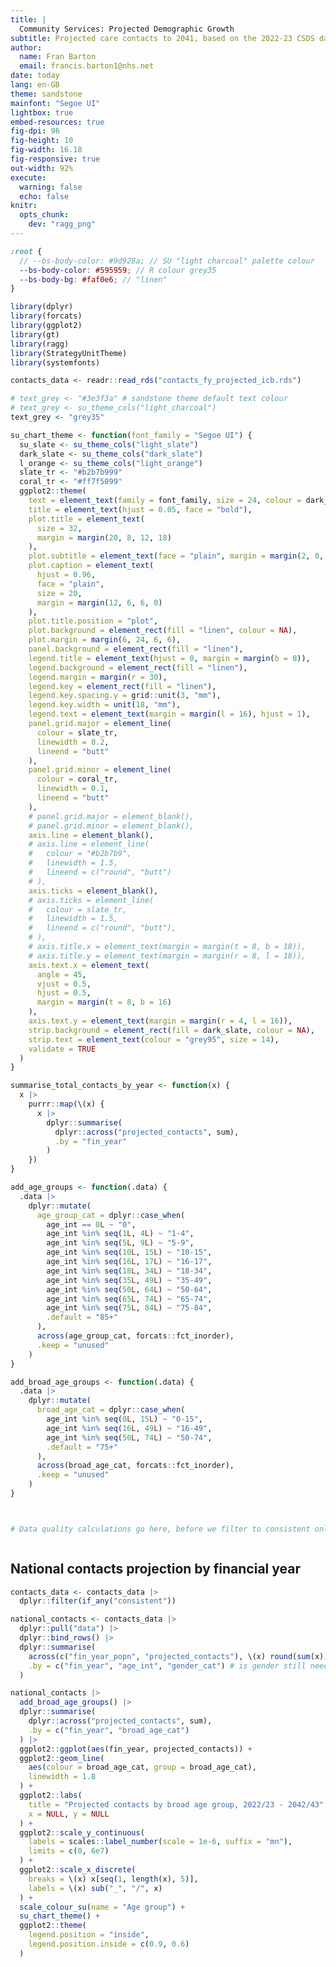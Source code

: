 ```yaml
---
title: |
  Community Services: Projected Demographic Growth
subtitle: Projected care contacts to 2041, based on the 2022-23 CSDS dataset
author:
  name: Fran Barton
  email: francis.barton1@nhs.net
date: today
lang: en-GB
theme: sandstone
mainfont: "Segoe UI"
lightbox: true
embed-resources: true
fig-dpi: 96
fig-height: 10
fig-width: 16.18
fig-responsive: true
out-width: 92%
execute:
  warning: false
  echo: false
knitr:
  opts_chunk:
    dev: "ragg_png"
---
```


```scss

:root {
  // --bs-body-color: #9d928a; // SU "light charcoal" palette colour
  --bs-body-color: #595959; // R colour grey35
  --bs-body-bg: #faf0e6; // "linen"
}

```

```r
library(dplyr)
library(forcats)
library(ggplot2)
library(gt)
library(ragg)
library(StrategyUnitTheme)
library(systemfonts)

contacts_data <- readr::read_rds("contacts_fy_projected_icb.rds")

# text_grey <- "#3e3f3a" # sandstone theme default text colour
# text_grey <- su_theme_cols("light_charcoal")
text_grey <- "grey35"

su_chart_theme <- function(font_family = "Segoe UI") {
  su_slate <- su_theme_cols("light_slate")
  dark_slate <- su_theme_cols("dark_slate")
  l_orange <- su_theme_cols("light_orange")
  slate_tr <- "#b2b7b999"
  coral_tr <- "#ff7f5099"
  ggplot2::theme(
    text = element_text(family = font_family, size = 24, colour = dark_slate),
    title = element_text(hjust = 0.05, face = "bold"),
    plot.title = element_text(
      size = 32,
      margin = margin(20, 8, 12, 18)
    ),
    plot.subtitle = element_text(face = "plain", margin = margin(2, 0, 2, 20)),
    plot.caption = element_text(
      hjust = 0.96,
      face = "plain",
      size = 20,
      margin = margin(12, 6, 6, 0)
    ),
    plot.title.position = "plot",
    plot.background = element_rect(fill = "linen", colour = NA),
    plot.margin = margin(6, 24, 6, 6),
    panel.background = element_rect(fill = "linen"),
    legend.title = element_text(hjust = 0, margin = margin(b = 8)),
    legend.background = element_rect(fill = "linen"),
    legend.margin = margin(r = 30),
    legend.key = element_rect(fill = "linen"),
    legend.key.spacing.y = grid::unit(3, "mm"),
    legend.key.width = unit(18, "mm"),
    legend.text = element_text(margin = margin(l = 16), hjust = 1),
    panel.grid.major = element_line(
      colour = slate_tr,
      linewidth = 0.2,
      lineend = "butt"
    ),
    panel.grid.minor = element_line(
      colour = coral_tr,
      linewidth = 0.1,
      lineend = "butt"
    ),
    # panel.grid.major = element_blank(),
    # panel.grid.minor = element_blank(),
    axis.line = element_blank(),
    # axis.line = element_line(
    #   colour = "#b2b7b9",
    #   linewidth = 1.5,
    #   lineend = c("round", "butt")
    # ),
    axis.ticks = element_blank(),
    # axis.ticks = element_line(
    #   colour = slate_tr,
    #   linewidth = 1.5,
    #   lineend = c("round", "butt"),
    # ),
    # axis.title.x = element_text(margin = margin(t = 8, b = 18)),
    # axis.title.y = element_text(margin = margin(r = 8, l = 18)),
    axis.text.x = element_text(
      angle = 45,
      vjust = 0.5,
      hjust = 0.5,
      margin = margin(t = 8, b = 16)
    ),
    axis.text.y = element_text(margin = margin(r = 4, l = 16)),
    strip.background = element_rect(fill = dark_slate, colour = NA),
    strip.text = element_text(colour = "grey95", size = 14),
    validate = TRUE
  )
}

```


```r

summarise_total_contacts_by_year <- function(x) {
  x |>
    purrr::map(\(x) {
      x |>
        dplyr::summarise(
          dplyr::across("projected_contacts", sum),
          .by = "fin_year"
        )
    })
}

add_age_groups <- function(.data) {
  .data |>
    dplyr::mutate(
      age_group_cat = dplyr::case_when(
        age_int == 0L ~ "0",
        age_int %in% seq(1L, 4L) ~ "1-4",
        age_int %in% seq(5L, 9L) ~ "5-9",
        age_int %in% seq(10L, 15L) ~ "10-15",
        age_int %in% seq(16L, 17L) ~ "16-17",
        age_int %in% seq(18L, 34L) ~ "18-34",
        age_int %in% seq(35L, 49L) ~ "35-49",
        age_int %in% seq(50L, 64L) ~ "50-64",
        age_int %in% seq(65L, 74L) ~ "65-74",
        age_int %in% seq(75L, 84L) ~ "75-84",
        .default = "85+"
      ),
      across(age_group_cat, forcats::fct_inorder),
      .keep = "unused"
    )
}

add_broad_age_groups <- function(.data) {
  .data |>
    dplyr::mutate(
      broad_age_cat = dplyr::case_when(
        age_int %in% seq(0L, 15L) ~ "0-15",
        age_int %in% seq(16L, 49L) ~ "16-49",
        age_int %in% seq(50L, 74L) ~ "50-74",
        .default = "75+"
      ),
      across(broad_age_cat, forcats::fct_inorder),
      .keep = "unused"
    )
}




```


```r

# Data quality calculations go here, before we filter to consistent only.



```


## National contacts projection by financial year


```r
contacts_data <- contacts_data |>
  dplyr::filter(if_any("consistent"))

national_contacts <- contacts_data |>
  dplyr::pull("data") |>
  dplyr::bind_rows() |>
  dplyr::summarise(
    across(c("fin_year_popn", "projected_contacts"), \(x) round(sum(x))),
    .by = c("fin_year", "age_int", "gender_cat") # is gender still needed?
  )

national_contacts |>
  add_broad_age_groups() |>
  dplyr::summarise(
    dplyr::across("projected_contacts", sum),
    .by = c("fin_year", "broad_age_cat")
  ) |>
  ggplot2::ggplot(aes(fin_year, projected_contacts)) +
  ggplot2::geom_line(
    aes(colour = broad_age_cat, group = broad_age_cat),
    linewidth = 1.8
  ) +
  ggplot2::labs(
    title = "Projected contacts by broad age group, 2022/23 - 2042/43",
    x = NULL, y = NULL
  ) +
  ggplot2::scale_y_continuous(
    labels = scales::label_number(scale = 1e-6, suffix = "mn"),
    limits = c(0, 6e7)
  ) +
  ggplot2::scale_x_discrete(
    breaks = \(x) x[seq(1, length(x), 5)],
    labels = \(x) sub("_", "/", x)
  ) +
  scale_colour_su(name = "Age group") +
  su_chart_theme() +
  ggplot2::theme(
    legend.position = "inside",
    legend.position.inside = c(0.9, 0.6)
  )




```

